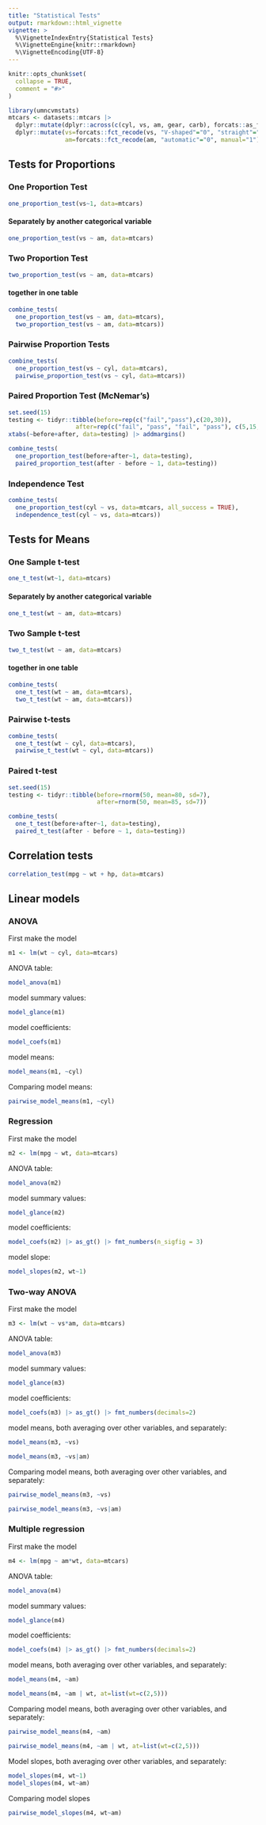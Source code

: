 ```yaml
---
title: "Statistical Tests"
output: rmarkdown::html_vignette
vignette: >
  %\VignetteIndexEntry{Statistical Tests}
  %\VignetteEngine{knitr::rmarkdown}
  %\VignetteEncoding{UTF-8}
---
```


```r
knitr::opts_chunk$set(
  collapse = TRUE,
  comment = "#>"
)
```

```r
library(umncvmstats)
mtcars <- datasets::mtcars |> 
  dplyr::mutate(dplyr::across(c(cyl, vs, am, gear, carb), forcats::as_factor)) |>
  dplyr::mutate(vs=forcats::fct_recode(vs, "V-shaped"="0", "straight"="1"),
                am=forcats::fct_recode(am, "automatic"="0", manual="1"))
```

## Tests for Proportions

### One Proportion Test
```r
one_proportion_test(vs~1, data=mtcars)
```

#### Separately by another categorical variable
```r
one_proportion_test(vs ~ am, data=mtcars)
```

### Two Proportion Test
```r
two_proportion_test(vs ~ am, data=mtcars)
```

#### together in one table
```r
combine_tests(
  one_proportion_test(vs ~ am, data=mtcars),
  two_proportion_test(vs ~ am, data=mtcars))
```

### Pairwise Proportion Tests
```r
combine_tests(
  one_proportion_test(vs ~ cyl, data=mtcars),
  pairwise_proportion_test(vs ~ cyl, data=mtcars))
```

### Paired Proportion Test (McNemar's)
```r
set.seed(15)
testing <- tidyr::tibble(before=rep(c("fail","pass"),c(20,30)),
                   after=rep(c("fail", "pass", "fail", "pass"), c(5,15,5,25)))
xtabs(~before+after, data=testing) |> addmargins()

combine_tests(
  one_proportion_test(before+after~1, data=testing),
  paired_proportion_test(after - before ~ 1, data=testing))
```

### Independence Test
```r
combine_tests(
  one_proportion_test(cyl ~ vs, data=mtcars, all_success = TRUE),
  independence_test(cyl ~ vs, data=mtcars))
```

## Tests for Means

### One Sample t-test
```r
one_t_test(wt~1, data=mtcars)
```

#### Separately by another categorical variable
```r
one_t_test(wt ~ am, data=mtcars)
```

### Two Sample t-test
```r
two_t_test(wt ~ am, data=mtcars)
```

#### together in one table
```r
combine_tests(
  one_t_test(wt ~ am, data=mtcars),
  two_t_test(wt ~ am, data=mtcars))
```

### Pairwise t-tests
```r
combine_tests(
  one_t_test(wt ~ cyl, data=mtcars),
  pairwise_t_test(wt ~ cyl, data=mtcars))
```

### Paired t-test
```r
set.seed(15)
testing <- tidyr::tibble(before=rnorm(50, mean=80, sd=7),
                         after=rnorm(50, mean=85, sd=7))

combine_tests(
  one_t_test(before+after~1, data=testing),
  paired_t_test(after - before ~ 1, data=testing))
```

## Correlation tests
```r
correlation_test(mpg ~ wt + hp, data=mtcars)
```

## Linear models

### ANOVA

First make the model
```r
m1 <- lm(wt ~ cyl, data=mtcars)
```

ANOVA table:
```r
model_anova(m1)
```

model summary values:
```r
model_glance(m1)
```

model coefficients:
```r
model_coefs(m1)
```

model means:
```r
model_means(m1, ~cyl)
```

Comparing model means:
```r
pairwise_model_means(m1, ~cyl)
```

### Regression

First make the model
```r
m2 <- lm(mpg ~ wt, data=mtcars)
```

ANOVA table:
```r
model_anova(m2)
```

model summary values:
```r
model_glance(m2)
```

model coefficients:
```r
model_coefs(m2) |> as_gt() |> fmt_numbers(n_sigfig = 3)
```

model slope:
```r
model_slopes(m2, wt~1)
```

### Two-way ANOVA
First make the model
```r
m3 <- lm(wt ~ vs*am, data=mtcars)
```

ANOVA table:
```r
model_anova(m3)
```

model summary values:
```r
model_glance(m3)
```

model coefficients:
```r
model_coefs(m3) |> as_gt() |> fmt_numbers(decimals=2)
```

model means, both averaging over other variables, and separately:
```r
model_means(m3, ~vs)
```

```r
model_means(m3, ~vs|am)
```

Comparing model means, both averaging over other variables, and separately:
```r
pairwise_model_means(m3, ~vs)
```

```r
pairwise_model_means(m3, ~vs|am)
```

### Multiple regression
First make the model
```r
m4 <- lm(mpg ~ am*wt, data=mtcars)
```

ANOVA table:
```r
model_anova(m4) 
```

model summary values:
```r
model_glance(m4)
```

model coefficients:
```r
model_coefs(m4) |> as_gt() |> fmt_numbers(decimals=2)
```

model means, both averaging over other variables, and separately:
```r
model_means(m4, ~am)
```

```r
model_means(m4, ~am | wt, at=list(wt=c(2,5)))
```

Comparing model means, both averaging over other variables, and separately:
```r
pairwise_model_means(m4, ~am)
```

```r
pairwise_model_means(m4, ~am | wt, at=list(wt=c(2,5)))
```

Model slopes, both averaging over other variables, and separately:
```r
model_slopes(m4, wt~1)
model_slopes(m4, wt~am)
```

Comparing model slopes

```r
pairwise_model_slopes(m4, wt~am)
```
